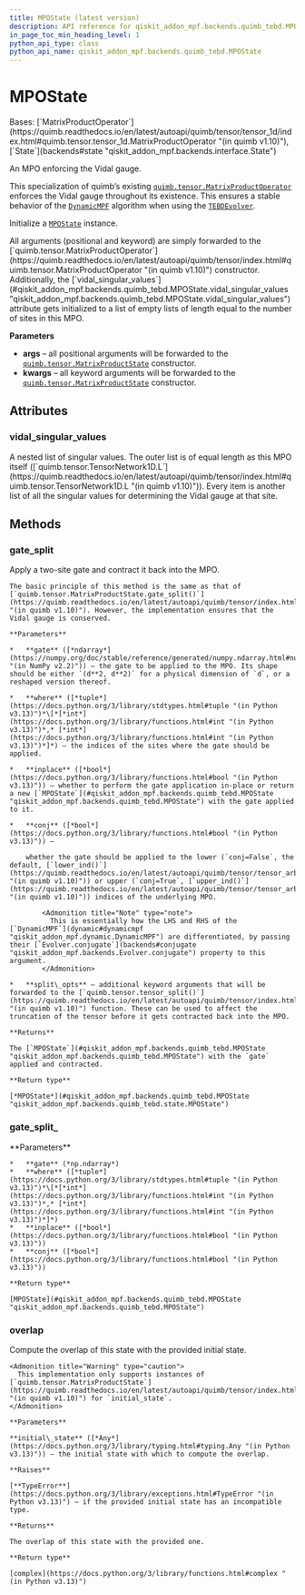 ```yaml
---
title: MPOState (latest version)
description: API reference for qiskit_addon_mpf.backends.quimb_tebd.MPOState in the latest version of qiskit-addon-mpf
in_page_toc_min_heading_level: 1
python_api_type: class
python_api_name: qiskit_addon_mpf.backends.quimb_tebd.MPOState
---
```


# MPOState

<Class id="qiskit_addon_mpf.backends.quimb_tebd.MPOState" isDedicatedPage={true} github="https://github.com/Qiskit/qiskit-addon-mpf/tree/stable/0.3/qiskit_addon_mpf/backends/quimb_tebd/state.py#L39-L234" signature="MPOState(*args, **kwargs)" modifiers="class">
  Bases: [`MatrixProductOperator`](https://quimb.readthedocs.io/en/latest/autoapi/quimb/tensor/tensor_1d/index.html#quimb.tensor.tensor_1d.MatrixProductOperator "(in quimb v1.10)"), [`State`](backends#state "qiskit_addon_mpf.backends.interface.State")

  An MPO enforcing the Vidal gauge.

  This specialization of quimb’s existing [`quimb.tensor.MatrixProductOperator`](https://quimb.readthedocs.io/en/latest/autoapi/quimb/tensor/index.html#quimb.tensor.MatrixProductOperator "(in quimb v1.10)") enforces the Vidal gauge throughout its existence. This ensures a stable behavior of the [`DynamicMPF`](dynamic#dynamicmpf "qiskit_addon_mpf.dynamic.DynamicMPF") algorithm when using the [`TEBDEvolver`](backends-quimb-tebd-tebd-evolver "qiskit_addon_mpf.backends.quimb_tebd.TEBDEvolver").

  Initialize a [`MPOState`](#qiskit_addon_mpf.backends.quimb_tebd.MPOState "qiskit_addon_mpf.backends.quimb_tebd.MPOState") instance.

  <Admonition title="Hint" type="note">
    All arguments (positional and keyword) are simply forwarded to the [`quimb.tensor.MatrixProductOperator`](https://quimb.readthedocs.io/en/latest/autoapi/quimb/tensor/index.html#quimb.tensor.MatrixProductOperator "(in quimb v1.10)") constructor. Additionally, the [`vidal_singular_values`](#qiskit_addon_mpf.backends.quimb_tebd.MPOState.vidal_singular_values "qiskit_addon_mpf.backends.quimb_tebd.MPOState.vidal_singular_values") attribute gets initialized to a list of empty lists of length equal to the number of sites in this MPO.
  </Admonition>

  **Parameters**

  *   **args** – all positional arguments will be forwarded to the [`quimb.tensor.MatrixProductState`](https://quimb.readthedocs.io/en/latest/autoapi/quimb/tensor/index.html#quimb.tensor.MatrixProductState "(in quimb v1.10)") constructor.
  *   **kwargs** – all keyword arguments will be forwarded to the [`quimb.tensor.MatrixProductState`](https://quimb.readthedocs.io/en/latest/autoapi/quimb/tensor/index.html#quimb.tensor.MatrixProductState "(in quimb v1.10)") constructor.

  ## Attributes

  ### vidal\_singular\_values

  <Attribute id="qiskit_addon_mpf.backends.quimb_tebd.MPOState.vidal_singular_values" attributeTypeHint="list[list[float]]">
    A nested list of singular values. The outer list is of equal length as this MPO itself ([`quimb.tensor.TensorNetwork1D.L`](https://quimb.readthedocs.io/en/latest/autoapi/quimb/tensor/index.html#quimb.tensor.TensorNetwork1D.L "(in quimb v1.10)")). Every item is another list of all the singular values for determining the Vidal gauge at that site.
  </Attribute>

  ## Methods

  ### gate\_split

  <Function id="qiskit_addon_mpf.backends.quimb_tebd.MPOState.gate_split" github="https://github.com/Qiskit/qiskit-addon-mpf/tree/stable/0.3/qiskit_addon_mpf/backends/quimb_tebd/state.py#L72-L196" signature="gate_split(gate, where, inplace=False, conj=False, **split_opts)">
    Apply a two-site gate and contract it back into the MPO.

    The basic principle of this method is the same as that of [`quimb.tensor.MatrixProductState.gate_split()`](https://quimb.readthedocs.io/en/latest/autoapi/quimb/tensor/index.html#quimb.tensor.MatrixProductState.gate_split "(in quimb v1.10)"). However, the implementation ensures that the Vidal gauge is conserved.

    **Parameters**

    *   **gate** ([*ndarray*](https://numpy.org/doc/stable/reference/generated/numpy.ndarray.html#numpy.ndarray "(in NumPy v2.2)")) – the gate to be applied to the MPO. Its shape should be either `(d**2, d**2)` for a physical dimension of `d`, or a reshaped version thereof.

    *   **where** ([*tuple*](https://docs.python.org/3/library/stdtypes.html#tuple "(in Python v3.13)")*\[*[*int*](https://docs.python.org/3/library/functions.html#int "(in Python v3.13)")*,* [*int*](https://docs.python.org/3/library/functions.html#int "(in Python v3.13)")*]*) – the indices of the sites where the gate should be applied.

    *   **inplace** ([*bool*](https://docs.python.org/3/library/functions.html#bool "(in Python v3.13)")) – whether to perform the gate application in-place or return a new [`MPOState`](#qiskit_addon_mpf.backends.quimb_tebd.MPOState "qiskit_addon_mpf.backends.quimb_tebd.MPOState") with the gate applied to it.

    *   **conj** ([*bool*](https://docs.python.org/3/library/functions.html#bool "(in Python v3.13)")) –

        whether the gate should be applied to the lower (`conj=False`, the default, [`lower_ind()`](https://quimb.readthedocs.io/en/latest/autoapi/quimb/tensor/tensor_arbgeom/index.html#quimb.tensor.tensor_arbgeom.TensorNetworkGenOperator.lower_ind "(in quimb v1.10)")) or upper (`conj=True`, [`upper_ind()`](https://quimb.readthedocs.io/en/latest/autoapi/quimb/tensor/tensor_arbgeom/index.html#quimb.tensor.tensor_arbgeom.TensorNetworkGenOperator.upper_ind "(in quimb v1.10)")) indices of the underlying MPO.

            <Admonition title="Note" type="note">
              This is essentially how the LHS and RHS of the [`DynamicMPF`](dynamic#dynamicmpf "qiskit_addon_mpf.dynamic.DynamicMPF") are differentiated, by passing their [`Evolver.conjugate`](backends#conjugate "qiskit_addon_mpf.backends.Evolver.conjugate") property to this argument.
            </Admonition>

    *   **split\_opts** – additional keyword arguments that will be forwarded to the [`quimb.tensor.tensor_split()`](https://quimb.readthedocs.io/en/latest/autoapi/quimb/tensor/index.html#quimb.tensor.tensor_split "(in quimb v1.10)") function. These can be used to affect the truncation of the tensor before it gets contracted back into the MPO.

    **Returns**

    The [`MPOState`](#qiskit_addon_mpf.backends.quimb_tebd.MPOState "qiskit_addon_mpf.backends.quimb_tebd.MPOState") with the `gate` applied and contracted.

    **Return type**

    [*MPOState*](#qiskit_addon_mpf.backends.quimb_tebd.MPOState "qiskit_addon_mpf.backends.quimb_tebd.state.MPOState")
  </Function>

  ### gate\_split\_

  <Function id="qiskit_addon_mpf.backends.quimb_tebd.MPOState.gate_split_" signature="gate_split_(gate, where, *, inplace=True, conj=False, **split_opts)">
    **Parameters**

    *   **gate** (*np.ndarray*)
    *   **where** ([*tuple*](https://docs.python.org/3/library/stdtypes.html#tuple "(in Python v3.13)")*\[*[*int*](https://docs.python.org/3/library/functions.html#int "(in Python v3.13)")*,* [*int*](https://docs.python.org/3/library/functions.html#int "(in Python v3.13)")*]*)
    *   **inplace** ([*bool*](https://docs.python.org/3/library/functions.html#bool "(in Python v3.13)"))
    *   **conj** ([*bool*](https://docs.python.org/3/library/functions.html#bool "(in Python v3.13)"))

    **Return type**

    [MPOState](#qiskit_addon_mpf.backends.quimb_tebd.MPOState "qiskit_addon_mpf.backends.quimb_tebd.MPOState")
  </Function>

  ### overlap

  <Function id="qiskit_addon_mpf.backends.quimb_tebd.MPOState.overlap" github="https://github.com/Qiskit/qiskit-addon-mpf/tree/stable/0.3/qiskit_addon_mpf/backends/quimb_tebd/state.py#L201-L234" signature="overlap(initial_state)">
    Compute the overlap of this state with the provided initial state.

    <Admonition title="Warning" type="caution">
      This implementation only supports instances of [`quimb.tensor.MatrixProductState`](https://quimb.readthedocs.io/en/latest/autoapi/quimb/tensor/index.html#quimb.tensor.MatrixProductState "(in quimb v1.10)") for `initial_state`.
    </Admonition>

    **Parameters**

    **initial\_state** ([*Any*](https://docs.python.org/3/library/typing.html#typing.Any "(in Python v3.13)")) – the initial state with which to compute the overlap.

    **Raises**

    [**TypeError**](https://docs.python.org/3/library/exceptions.html#TypeError "(in Python v3.13)") – if the provided initial state has an incompatible type.

    **Returns**

    The overlap of this state with the provided one.

    **Return type**

    [complex](https://docs.python.org/3/library/functions.html#complex "(in Python v3.13)")
  </Function>
</Class>

